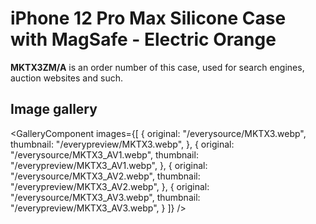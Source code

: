 
# iPhone 12 Pro Max Silicone Case with MagSafe - Electric Orange

<Callout type='info' emoji='👉🏻'>**MKTX3ZM/A** is an order number of this case, used for search engines, auction websites and such.</Callout>

## Image gallery

<GalleryComponent
    images={[
      {
        original: "/everysource/MKTX3.webp",
        thumbnail: "/everypreview/MKTX3.webp",
      },
      {
        original: "/everysource/MKTX3_AV1.webp",
        thumbnail: "/everypreview/MKTX3_AV1.webp",
      },
      {
        original: "/everysource/MKTX3_AV2.webp",
        thumbnail: "/everypreview/MKTX3_AV2.webp",
      },
      {
        original: "/everysource/MKTX3_AV3.webp",
        thumbnail: "/everypreview/MKTX3_AV3.webp",
      }
    ]}
  />
